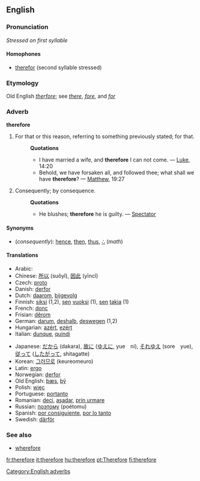 ==English==

{{rank|rest|2|open|326|therefore|feet|lay|along}}

===Pronunciation===
''Stressed on first syllable''

====Homophones====
*[[therefor]] (second syllable stressed)

===Etymology===
Old English ''[[therfore]]''; see ''[[there]]'', ''[[fore]]'', and ''[[for]]''

===Adverb===
'''therefore'''

# For that or this reason, referring to something previously stated; for that.
#:'''Quotations'''
#:*I have married a wife, and '''therefore''' I can not come. — [[Luke]], 14:20
#:*Behold, we have forsaken all, and followed thee; what shall we have '''therefore'''? — [[Matthew]], 19:27
# Consequently; by consequence.
#:'''Quotations'''
#:*He blushes; '''therefore''' he is guilty. — [[Spectator]]

====Synonyms====
*(''consequently''): [[hence]], [[then]], [[thus]], [[∴]] (''math'')

====Translations====
{{top}}
*Arabic: {{ARchar|[[لذلك]]}} {{Unicode|(li-ðálika)}}
*Chinese: [[所以]] (suǒyǐ), [[因此]] (yīncǐ)
*Czech: [[proto]]
*Danish: [[derfor]]
*Dutch: [[daarom]], [[bijgevolg]]
*Finnish: [[siksi]] (1,2), [[se#Finnish|sen]] [[vuoksi]] (1), [[se#Finnish|sen]] [[takia]] (1)
*French: [[donc]]
*Frisian: [[dêrom]]
*German: [[darum]], [[deshalb]], [[deswegen]] (1,2)
*Hungarian: [[azért]], [[ezért]]
*Italian: [[dunque]], [[quindi]]
{{mid}}
*Japanese: [[だから]] (dakara), [[故に]] ([[ゆえに]], yue　ni), [[それゆえ]] (sore　yue), [[従って]] ([[したがって]], shitagatte)
*Korean: [[그러므로]] (keureomeuro)
*Latin: [[ergo]]
*Norwegian: [[derfor]]
*Old English: [[þæs]], [[þy|þȳ]]
*Polish: [[więc]]
*Portuguese: [[portanto]]
*Romanian: [[deci]], [[aşadar]], [[prin urmare]]
*Russian: [[поэтому]] (poétomu)
*Spanish: [[por consiguiente]], [[por lo tanto]]
*Swedish: [[därför]]
{{bottom}}

===See also===
*[[wherefore]]

[[Category:English adverbs]]

[[fr:therefore]]
[[it:therefore]]
[[hu:therefore]]
[[pt:Therefore]]
[[fi:therefore]]
